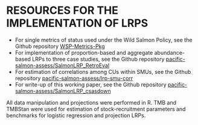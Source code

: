 

# RESOURCES FOR THE IMPLEMENTATION OF LRPS {#app:links}


- For single metrics of status used under the Wild Salmon Policy, see the Github repository [WSP-Metrics-Pkg](https://github.com/Pacific-salmon-assess/WSP-Metrics-Pkg)
<!--CH remove for now, as they are private:
- For watershed-area model, link to Carrie's repository (currently private due to data concerns)
-	For multi-dimensional CU-status, link to Rapid Multidimensional Scanner Tool 
-->
- For implementation of proportion-based and aggregate abundance-based LRPs to three case studies, see the Github repository [pacific-salmon-assess/SalmonLRP_RetroEval](https://github.com/Pacific-salmon-assess/SalmonLRP_RetroEval)
- For estimation of correlations among CUs within SMUs, see the Github repository [pacific-salmon-assess/lrp-smu-corr](https://github.com/Pacific-salmon-assess/lrp-smu-corr)
- For write-up of this working paper, see the Github repository
[pacific-salmon-assess/SalmonLRP_csasdown](https://github.com/Pacific-salmon-assess/SalmonLRP_csasdown)

All data manipulation and projections were performed in R.  TMB and TMBStan were used for estimation of stock-recruitment parameters and benchmarks for logistic regression and projection LRPs.

<!--CH: ask Sue is we can add Scanner git repo? Probably not yet...-->